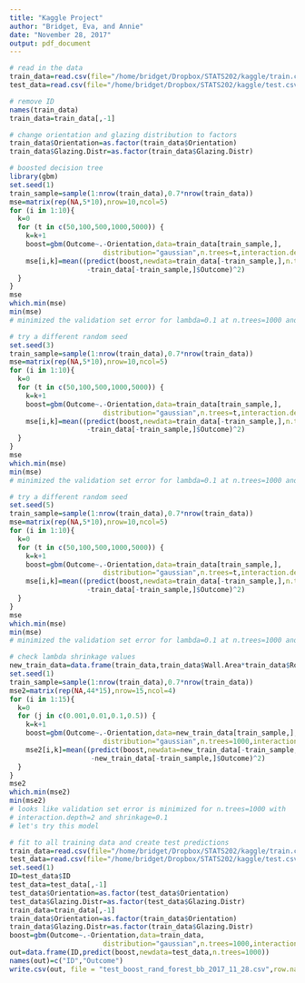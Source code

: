 ```yaml
---
title: "Kaggle Project"
author: "Bridget, Eva, and Annie"
date: "November 28, 2017"
output: pdf_document
---
```


```r
# read in the data
train_data=read.csv(file="/home/bridget/Dropbox/STATS202/kaggle/train.csv",header=T)
test_data=read.csv(file="/home/bridget/Dropbox/STATS202/kaggle/test.csv",header=T)

# remove ID
names(train_data)
train_data=train_data[,-1]

# change orientation and glazing distribution to factors
train_data$Orientation=as.factor(train_data$Orientation)
train_data$Glazing.Distr=as.factor(train_data$Glazing.Distr)

# boosted decision tree
library(gbm)
set.seed(1)
train_sample=sample(1:nrow(train_data),0.7*nrow(train_data))
mse=matrix(rep(NA,5*10),nrow=10,ncol=5)
for (i in 1:10){
  k=0
  for (t in c(50,100,500,1000,5000)) {
    k=k+1
    boost=gbm(Outcome~.-Orientation,data=train_data[train_sample,],
                       distribution="gaussian",n.trees=t,interaction.depth=i,shrinkage=0.1)
    mse[i,k]=mean((predict(boost,newdata=train_data[-train_sample,],n.trees=t)
                   -train_data[-train_sample,]$Outcome)^2)
  }
}
mse
which.min(mse)
min(mse)
# minimized the validation set error for lambda=0.1 at n.trees=1000 and interaction.depth=2

# try a different random seed
set.seed(3)
train_sample=sample(1:nrow(train_data),0.7*nrow(train_data))
mse=matrix(rep(NA,5*10),nrow=10,ncol=5)
for (i in 1:10){
  k=0
  for (t in c(50,100,500,1000,5000)) {
    k=k+1
    boost=gbm(Outcome~.-Orientation,data=train_data[train_sample,],
                       distribution="gaussian",n.trees=t,interaction.depth=i,shrinkage=0.1)
    mse[i,k]=mean((predict(boost,newdata=train_data[-train_sample,],n.trees=t)
                   -train_data[-train_sample,]$Outcome)^2)
  }
}
mse
which.min(mse)
min(mse)
# minimized the validation set error for lambda=0.1 at n.trees=1000 and interaction.depth=3

# try a different random seed
set.seed(5)
train_sample=sample(1:nrow(train_data),0.7*nrow(train_data))
mse=matrix(rep(NA,5*10),nrow=10,ncol=5)
for (i in 1:10){
  k=0
  for (t in c(50,100,500,1000,5000)) {
    k=k+1
    boost=gbm(Outcome~.-Orientation,data=train_data[train_sample,],
                       distribution="gaussian",n.trees=t,interaction.depth=i,shrinkage=0.1)
    mse[i,k]=mean((predict(boost,newdata=train_data[-train_sample,],n.trees=t)
                   -train_data[-train_sample,]$Outcome)^2)
  }
}
mse
which.min(mse)
min(mse)
# minimized the validation set error for lambda=0.1 at n.trees=1000 and interaction.depth=2

# check lambda shrinkage values
new_train_data=data.frame(train_data,train_data$Wall.Area*train_data$Roof.Area)
set.seed(1)
train_sample=sample(1:nrow(train_data),0.7*nrow(train_data))
mse2=matrix(rep(NA,44*15),nrow=15,ncol=4)
for (i in 1:15){
  k=0
  for (j in c(0.001,0.01,0.1,0.5)) {
    k=k+1
    boost=gbm(Outcome~.-Orientation,data=new_train_data[train_sample,],
                       distribution="gaussian",n.trees=1000,interaction.depth=i,shrinkage=j)
    mse2[i,k]=mean((predict(boost,newdata=new_train_data[-train_sample,],n.trees=1000)
                    -new_train_data[-train_sample,]$Outcome)^2)
  }
}
mse2
which.min(mse2)
min(mse2)
# looks like validation set error is minimized for n.trees=1000 with 
# interaction.depth=2 and shrinkage=0.1
# let's try this model

# fit to all training data and create test predictions
train_data=read.csv(file="/home/bridget/Dropbox/STATS202/kaggle/train.csv",header=T)
test_data=read.csv(file="/home/bridget/Dropbox/STATS202/kaggle/test.csv",header=T)
set.seed(1)
ID=test_data$ID
test_data=test_data[,-1]
test_data$Orientation=as.factor(test_data$Orientation)
test_data$Glazing.Distr=as.factor(test_data$Glazing.Distr)
train_data=train_data[,-1]
train_data$Orientation=as.factor(train_data$Orientation)
train_data$Glazing.Distr=as.factor(train_data$Glazing.Distr)
boost=gbm(Outcome~.-Orientation,data=train_data,
                       distribution="gaussian",n.trees=1000,interaction.depth=2,shrinkage=0.1)
out=data.frame(ID,predict(boost,newdata=test_data,n.trees=1000))
names(out)=c("ID","Outcome")
write.csv(out, file = "test_boost_rand_forest_bb_2017_11_28.csv",row.names=FALSE)

```